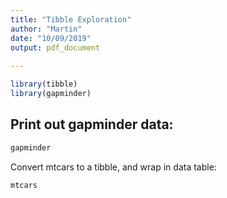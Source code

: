 ```yaml
---
title: "Tibble Exploration"
author: "Martin"
date: "10/09/2019"
output: pdf_document
  
---
```

```r
library(tibble)
library(gapminder)

```

## Print out gapminder data:

```r
gapminder
```
<!--This is a comment -->

Convert mtcars to a tibble, and wrap in data table:

```r
mtcars
```

